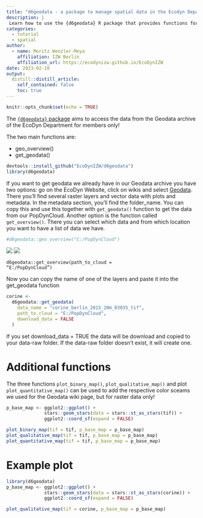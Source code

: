 ```yaml
---
title: "d6geodata - a package to manage spatial data in the Ecodyn Department of the IZW"
description: |
 Learn how to use the {d6geodata} R package that provides functions for accessing data from the Geodata archive of the d6 department. The two functions `geo_overview()` and `get_geaodata()` are the main components for all members of the EcoDyn Department. Several other functions are within this package but only meant to be used by the Geodata Manager of the Department.
categories:
  - tutorial
  - spatial
author:
  - name: Moritz Wenzler-Meya
    affiliation: IZW Berlin
    affiliation_url: https://ecodynizw.github.io/EcoDynIZW
date: 2023-02-10
output:
  distill::distill_article:
    self_contained: false
    toc: true
---
```


```r
knitr::opts_chunk$set(echo = TRUE)
```

The [`{d6geodata}` package](https://github.com/EcoDynIZW/d6geodata) aims to access the data from the Geodata archive of the EcoDyn Department for members only!

The two main functions are:

- geo_overview() 
- get_geodata()



```r
devtools::install_github("EcoDynIZW/d6geodata")
library(d6geodata)
```

If you want to get geodata we already have in our Geodata archive you have two options: go on the EcoDyn Website, click on wikis and select [Geodata](https://ecodynizw.github.io/geodata.html). There you'll find several raster layers and vector data with plots and metadata. In the metadata section, you'll find the folder_name. You can copy this and use this together with `get_geodata()` function to get the data from our PopDynCloud. Another option is the function called `get_overview()`. There you can select which data and from which location you want to have a list of data we have. 

```r
#d6geodata::geo_overview("C:/PopDynCloud")
```

![](man/get_overview_example_1.PNG)
![](man/get_overview_example_2.PNG)

<code>d6geodata::get_overview(path_to_cloud = "E:/PopDynCloud")</code>

Now you can copy the name of one of the layers and paste it into the get_geodata function

```r
corine <-
  d6geodata::get_geodata(
    data_name = "corine_berlin_2015_20m_03035_tif",
    path_to_cloud = "E:/PopDynCloud",
    download_data = FALSE
  )
```

If you set download_data = TRUE the data will be download and copied to your data-raw folder. If the data-raw folder doesn't exist, it will create one.

# Additional functions

The three functions `plot_binary_map()`, `plot_qualitative_map()` and plot `plot_quantitative_map()` can be used to add the respective color sceams we used for the Geodata wiki page, but for raster data only!

```r
p_base_map <- ggplot2::ggplot() +
              stars::geom_stars(data = stars::st_as_stars(tif)) +
              ggplot2::coord_sf(expand = FALSE) 

plot_binary_map(tif = tif, p_base_map = p_base_map)
plot_qualitative_map(tif = tif, p_base_map = p_base_map)
plot_quantitative_map(tif = tif, p_base_map = p_base_map)
```

# Example plot

```r
library(d6geodata)
p_base_map <- ggplot2::ggplot() +
              stars::geom_stars(data = stars::st_as_stars(corine)) +
              ggplot2::coord_sf(expand = FALSE) 

plot_qualitative_map(tif = corine, p_base_map = p_base_map)
```



